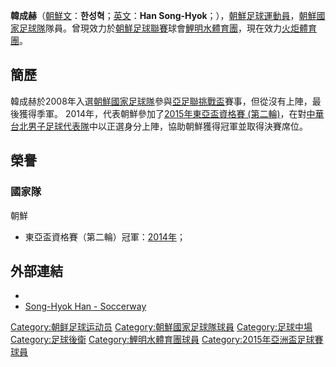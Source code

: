 {{Infobox Football biography
| playername     = 韓成赫<br>한성혁
| fullname       = 韓成赫<br>한성혁
| nickname       = 
| image          = 
| dateofbirth    = {{Birth date and age|1987|12|11}}
| cityofbirth    = [[朝鮮|朝鮮]]
| countryofbirth = 
| height         = {{height|m=1.77}}
| currentclub    = [[火炬體育團|火炬]]
| clubnumber     = 
| position       = [[中場|中前衛]]、[[後衛_(足球)|後衛]]
| youthyears1    = 
| youthclubs1    = 
| years1 = 2011-2014
| clubs1 = [[鯉明水體育團|鯉明水]]
| caps1 = 
| goals1 = 
| years2 = 2015-
| clubs2 = [[火炬體育團|火炬]]
| caps2 = 
| goals2 = 
| nationalyears1 = 2008-
| nationalteam1 = [[朝鲜国家足球队|朝鲜国家足球队]]
| nationalcaps1 = 1
| nationalgoals1 = 0
| pcupdate =
| ntupdate = 
}}


'''韓成赫'''（[[朝鮮文|朝鮮文]]：'''한성혁'''；[[英文|英文]]：'''Han Song-Hyok'''；{{bd|1987年|12月11日}}），[[朝鮮|朝鮮]][[足球|足球]][[運動員|運動員]]，[[朝鮮國家足球隊|朝鮮國家足球隊]]隊員。曾現效力於[[朝鮮足球聯賽|朝鮮足球聯賽]]球會[[鯉明水體育團|鯉明水體育團]]，現在效力[[火炬體育團|火炬體育團]]。

==簡歷==

韓成赫於2008年入選[[朝鮮國家足球隊|朝鮮國家足球隊]]參與[[2008年亞足聯挑戰盃|亞足聯挑戰盃]]賽事，但從沒有上陣，最後獲得季軍。 2014年，代表朝鮮參加了[[2015年東亞盃|2015年東亞盃資格賽 (第二輪)]]，在對[[中華台北男子足球代表隊|中華台北男子足球代表隊]]中以正選身分上陣，協助朝鮮獲得冠軍並取得決賽席位。

==榮譽==


===國家隊===
;{{flagicon|PRK}}朝鮮
* 東亞盃資格賽（第二輪）冠軍：[[2015年東亞盃|2014年]]；

== 外部連結 ==
* {{NFT player|pid=57811}}
* [http://int.soccerway.com/players/song-hyok-han/197677/ Song-Hyok Han - Soccerway] {{Wayback|url=http://int.soccerway.com/players/song-hyok-han/197677/ |date=20141112144350 }} {{en icon}}

{{2008年亞足聯挑戰盃朝鮮參賽名單}}
{{2015年亞洲盃足球賽朝鮮參賽名單}}
{{2015年東亞盃足球賽朝鮮參賽名單}}

{{DEFAULTSORT:Han, Song-Hyok}}
[[Category:朝鲜足球运动员|Category:朝鲜足球运动员]]
[[Category:朝鮮國家足球隊球員|Category:朝鮮國家足球隊球員]]
[[Category:足球中場|Category:足球中場]]
[[Category:足球後衛|Category:足球後衛]]
[[Category:鯉明水體育團球員|Category:鯉明水體育團球員]]
[[Category:2015年亞洲盃足球賽球員|Category:2015年亞洲盃足球賽球員]]